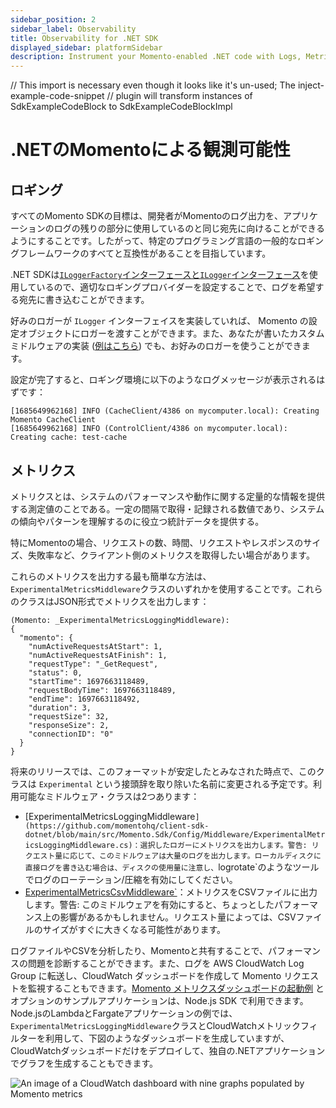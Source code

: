 ```yaml
---
sidebar_position: 2
sidebar_label: Observability
title: Observability for .NET SDK
displayed_sidebar: platformSidebar
description: Instrument your Momento-enabled .NET code with Logs, Metrics, and Traces
---
```


// This import is necessary even though it looks like it's un-used; The inject-example-code-snippet
// plugin will transform instances of SdkExampleCodeBlock to SdkExampleCodeBlockImpl

# .NETのMomentoによる観測可能性

## ロギング

すべてのMomento SDKの目標は、開発者がMomentoのログ出力を、アプリケーションのログの残りの部分に使用しているのと同じ宛先に向けることができるようにすることです。したがって、特定のプログラミング言語の一般的なロギングフレームワークのすべてと互換性があることを目指しています。

.NET SDKは[`ILoggerFactory`インターフェースと`ILogger`インターフェース](https://learn.microsoft.com/en-us/dotnet/core/extensions/logging?tabs=command-line)を使用しているので、適切なロギングプロバイダーを設定することで、ログを希望する宛先に書き込むことができます。

好みのロガーが `ILogger` インターフェイスを実装していれば、 Momento の設定オブジェクトにロガーを渡すことができます。また、あなたが書いたカスタムミドルウェアの実装 ([例はこちら](https://github.com/momentohq/client-sdk-dotnet/blob/main/src/Momento.Sdk/Config/Middleware/LoggingMiddleware.cs)) でも、お好みのロガーを使うことができます。

設定が完了すると、ロギング環境に以下のようなログメッセージが表示されるはずです：
```
[1685649962168] INFO (CacheClient/4386 on mycomputer.local): Creating Momento CacheClient
[1685649962168] INFO (ControlClient/4386 on mycomputer.local): Creating cache: test-cache
```

## メトリクス
メトリクスとは、システムのパフォーマンスや動作に関する定量的な情報を提供する測定値のことである。一定の間隔で取得・記録される数値であり、システムの傾向やパターンを理解するのに役立つ統計データを提供する。

特にMomentoの場合、リクエストの数、時間、リクエストやレスポンスのサイズ、失敗率など、クライアント側のメトリクスを取得したい場合があります。

これらのメトリクスを出力する最も簡単な方法は、`ExperimentalMetricsMiddleware`クラスのいずれかを使用することです。これらのクラスはJSON形式でメトリクスを出力します：

```
(Momento: _ExperimentalMetricsLoggingMiddleware):
{
  "momento": {
    "numActiveRequestsAtStart": 1,
    "numActiveRequestsAtFinish": 1,
    "requestType": "_GetRequest",
    "status": 0,
    "startTime": 1697663118489,
    "requestBodyTime": 1697663118489,
    "endTime": 1697663118492,
    "duration": 3,
    "requestSize": 32,
    "responseSize": 2,
    "connectionID": "0"
  }
}
```

将来のリリースでは、このフォーマットが安定したとみなされた時点で、このクラスは `Experimental` という接頭辞を取り除いた名前に変更される予定です。利用可能なミドルウェア・クラスは2つあります：

- [ExperimentalMetricsLoggingMiddleware`](https://github.com/momentohq/client-sdk-dotnet/blob/main/src/Momento.Sdk/Config/Middleware/ExperimentalMetricsLoggingMiddleware.cs)：選択したロガーにメトリクスを出力します。警告: リクエスト量に応じて、このミドルウェアは大量のログを出力します。ローカルディスクに直接ログを書き込む場合は、ディスクの使用量に注意し、`logrotate`のようなツールでログのローテーション/圧縮を有効にしてください。
- [ExperimentalMetricsCsvMiddleware`](https://github.com/momentohq/client-sdk-dotnet/blob/main/src/Momento.Sdk/Config/Middleware/ExperimentalMetricsCsvMiddleware.cs)：メトリクスをCSVファイルに出力します。警告: このミドルウェアを有効にすると、ちょっとしたパフォーマンス上の影響があるかもしれません。リクエスト量によっては、CSVファイルのサイズがすぐに大きくなる可能性があります。

ログファイルやCSVを分析したり、Momentoと共有することで、パフォーマンスの問題を診断することができます。また、ログを AWS CloudWatch Log Group に転送し、CloudWatch ダッシュボードを作成して Momento リクエストを監視することもできます。[Momento メトリクスダッシュボードの起動例](https://github.com/momentohq/client-sdk-javascript/tree/main/examples/nodejs/lambda-examples/cloudwatch-metrics) とオプションのサンプルアプリケーションは、Node.js SDK で利用できます。Node.jsのLambdaとFargateアプリケーションの例では、`ExperimentalMetricsLoggingMiddleware`クラスとCloudWatchメトリックフィルターを利用して、下図のようなダッシュボードを生成していますが、CloudWatchダッシュボードだけをデプロイして、独自の.NETアプリケーションでグラフを生成することもできます。

![An image of a CloudWatch dashboard with nine graphs populated by Momento metrics](@site/static/img/cloudwatch-dashboard.png)




